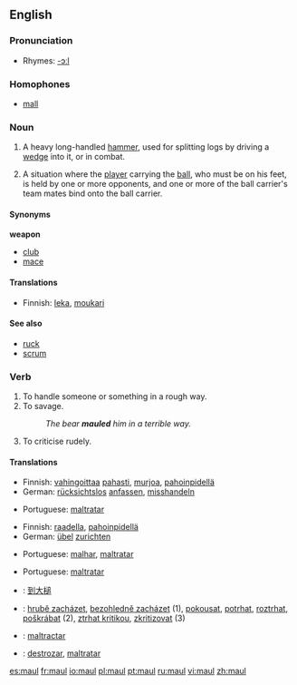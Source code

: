 {{see|Maul}}
==English==

===Pronunciation===
*Rhymes: [[Rhymes:English:-ɔːl|-ɔːl]]

===Homophones===
*[[mall]]

===Noun===
{{en-noun}}

# A heavy long-handled [[hammer]], used for splitting logs by driving a [[wedge]] into it, or in combat.
# {{rugby}} A situation where the [[player]] carrying the [[ball]], who must be on his feet, is held by one or more opponents, and one or more of the ball carrier's team mates bind onto the ball carrier.

====Synonyms====
'''weapon'''
*[[club]]
*[[mace]]

====Translations====
{{trans-top|heavy, long-handled hammer}}
*Finnish: [[leka]], [[moukari]]
{{trans-bottom}}

====See also====
* [[ruck]]
* [[scrum]]

===Verb===
{{en-verb}}

# To handle someone or something in a rough way.
# To savage.
#:''The bear '''mauled''' him in a terrible way.''
# To criticise rudely.

====Translations====
{{trans-top|handle in a rough way}}
*Finnish: [[vahingoittaa]] [[paha|pahasti]], [[murjoa]], [[pahoinpidellä]]
*German: [[rücksichtslos]] [[anfassen]], [[misshandeln]]
{{trans-mid}}
*Portuguese: [[maltratar]]
{{trans-bottom}}

{{trans-top|savage}}
*Finnish: [[raadella]], [[pahoinpidellä]]
*German: [[übel]] [[zurichten]]
{{trans-mid}}
*Portuguese: [[malhar]], [[maltratar]]
{{trans-bottom}}

{{trans-top|to criticise rudely}}
{{trans-mid}}
*Portuguese: [[maltratar]]
{{trans-bottom}}

{{checktrans}}
{{trans-top|translations to be checked}}
*{{ttbc|Chinese}}: [[到大槌]]
*{{ttbc|Czech}}: [[hrubě zacházet]], [[bezohledně zacházet]]  (1), [[pokousat]], [[potrhat]], [[roztrhat]], [[poškrábat]] (2),  [[ztrhat kritikou]], [[zkritizovat]] (3)
*{{ttbc|Interlingua}}: [[maltractar]]
*{{ttbc|Spanish}}: [[destrozar]], [[maltratar]]
{{trans-bottom}}

[[es:maul]]
[[fr:maul]]
[[io:maul]]
[[pl:maul]]
[[pt:maul]]
[[ru:maul]]
[[vi:maul]]
[[zh:maul]]